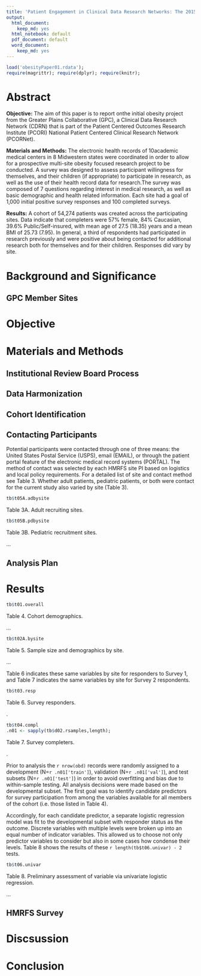 ```yaml
---
title: 'Patient Engagement in Clinical Data Research Networks: The 2015 Greater Plains Collaborative Health and Medical Research Family Survey'
output:
  html_document:
    keep_md: yes
  html_notebook: default
  pdf_document: default
  word_document:
    keep_md: yes
---
```

```r
load('obesityPaper01.rdata');
require(magrittr); require(dplyr); require(knitr);
```
# Abstract

**Objective:** The aim of this paper is to report onthe initial obesity project from the Greater Plains Collaborative (GPC), a Clinical Data Research Network (CDRN) that is part of the Patient Centered Outcomes Research Institute (PCORI) National Patient Centered Clinical Research Network (PCORNet). 

**Materials and Methods:** The electronic health records of 10academic medical centers in 8 Midwestern states were coordinated in order to allow for a prospective multi-site obesity focused research project to be conducted. A survey was designed to assess participant willingness for themselves, and their children (if appropriate) to participate in research, as well as the use of their health record data for research.The survey was composed of 7 questions regarding interest in medical research, as well as basic demographic and health related information. Each site had a goal of 1,000 initial positive survey responses and 100 completed surveys.

**Results:** A cohort of 54,274 patients was created across the participating sites.  Data indicate that completers were 57% female, 84% Caucasian, 39.6% Public/Self-insured, with mean age of 27.5 (18.35) years and a mean BMI of 25.73 (7.95). In general, a third of respondents had participated in research previously and were positive about being contacted for additional research both for themselves and for their children. Responses did vary by site.  

# Background and Significance

## GPC Member Sites

# Objective

# Materials and Methods

## Institutional Review Board Process

## Data Harmonization

## Cohort Identification

## Contacting Participants

Potential participants were contacted through one of three means: the United States Postal Service (USPS), email (EMAIL), or through the patient portal feature of the electronic medical record systems (PORTAL). The method of contact was selected by each HMRFS site PI based on logistics and local policy requirements. For a detailed list of site and contact method see Table 3. Whether adult patients, pediatric patients, or both were contact for the current study also varied by site (Table 3).

```r
tb$t05A.adbysite
```
[Table 3A. Adult recruiting sites.]{custom-style="Caption"}

```r
tb$t05B.pdbysite
```
[Table 3B. Pediatric recruitment sites.]{custom-style="Caption"}

...

## Analysis Plan

# Results

```r
tb$t01.overall
```
[Table 4. Cohort demographics.]{custom-style="Caption"}

...

```r
tb$t02A.bysite
```
[Table 5. Sample size and demographics by site.]{custom-style="Caption"}

...

Table 6 indicates these same variables by site for responders to Survey 1, and Table 7 indicates the same variables by site for Survey 2 respondents.
```r
tb$t03.resp
```
[Table 6. Survey responders.]{custom-style="Caption"}

.

```r
tb$t04.compl
.n01 <- sapply(tb$d02.rsamples,length);
```
[Table 7. Survey completers.]{custom-style="Caption"}

.

Prior to analysis the `r nrow(obd)` records were randomly assigned to a development (N=`r .n01['train']`), 
validation (N=`r .n01['val']`), and test subsets 
(N=`r .n01['test']`) in order to avoid overfitting and bias due to within-sample testing. All analysis
decisions were made based on the developmental subset. The first
goal was to identify candidate predictors for survey participation from among the variables available for all 
members of the cohort (i.e. those listed in Table 4). 

Accordingly, for each candidate predictor, a separate logistic regression model was fit to the developmental subset with responder
status as the outcome. Discrete variables with multiple levels were broken up into an equal number of indicator variables. This allowed us to
choose not only predictor variables to consider but also in some 
cases how condense their levels. Table 8 shows the results of these `r length(tb$t06.univar) - 2` tests.
```r
tb$t06.univar
```
[Table 8. Preliminary assessment of variable via univariate logistic regression.]{custom-style="Caption"}

...



## HMRFS Survey

# Discsussion

# Conclusion
